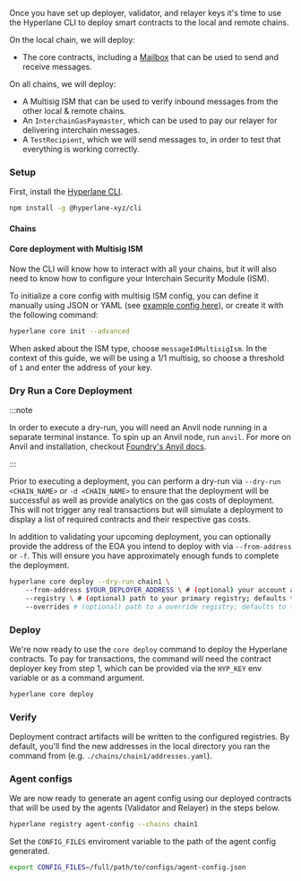 
Once you have set up deployer, validator, and relayer keys it's time to use the Hyperlane CLI to deploy smart contracts to the local and remote chains.

On the local chain, we will deploy:

- The core contracts, including a [Mailbox](/docs/reference/messaging/messaging-interface) that can be used to send and receive messages.

On all chains, we will deploy:

- A Multisig ISM that can be used to verify inbound messages from the other local & remote chains.
- An `InterchainGasPaymaster`, which can be used to pay our relayer for delivering interchain messages.
- A `TestRecipient`, which we will send messages to, in order to test that everything is working correctly.

### Setup

First, install the [Hyperlane CLI](/docs/reference/cli.mdx).

```bash
npm install -g @hyperlane-xyz/cli
```

#### Chains

<CliChainsPartial />

#### Core deployment with Multisig ISM

Now the CLI will know how to interact with all your chains, but it will also need to know how to configure your Interchain Security Module (ISM).

To initialize a core config with multisig ISM config, you can define it manually using JSON or YAML (see [example config here](https://github.com/hyperlane-xyz/hyperlane-monorepo/blob/main/typescript/cli/examples/core-config.yaml)), or create it with the following command:

```bash
hyperlane core init --advanced
```

When asked about the ISM type, choose `messageIdMultisigIsm`. In the context of this guide, we will be using a 1/1 multisig, so choose a threshold of `1` and enter the address of your key.

### Dry Run a Core Deployment

:::note

In order to execute a dry-run, you will need an Anvil node running in a separate terminal instance.
To spin up an Anvil node, run `anvil`.
For more on Anvil and installation, checkout [Foundry's Anvil docs](https://book.getfoundry.sh/anvil/).

:::

Prior to executing a deployment, you can perform a dry-run via `--dry-run <CHAIN_NAME>`  or `-d <CHAIN_NAME>` to ensure that the deployment will be successful as well as provide analytics on the gas costs of deployment. This will not trigger any real transactions but will simulate a deployment to display a list of required contracts and their respective gas costs.

In addition to validating your upcoming deployment, you can optionally provide the address of the EOA you intend to deploy with via `--from-address` or `-f`.
This will ensure you have approximately enough funds to complete the deployment.

```bash
hyperlane core deploy --dry-run chain1 \ 
    --from-address $YOUR_DEPLOYER_ADDRESS \ # (optional) your account address to be impersonated via Anvil; defaults to the HYP_KEY env variable
    --registry \ # (optional) path to your primary registry; defaults to the Hyperlane github registry
    --overrides # (optional) path to a override registry; defaults to the local ./ path
```

### Deploy

We're now ready to use the `core deploy` command to deploy the Hyperlane contracts. To pay for transactions, the command will need the contract deployer key from step 1, which can be provided via the `HYP_KEY` env variable or as a command argument.

```bash
hyperlane core deploy
```

### Verify

Deployment contract artifacts will be written to the configured registries. By default, you'll find the new addresses in the local directory you ran the command from (e.g. `./chains/chain1/addresses.yaml`).

### Agent configs

We are now ready to generate an agent config using our deployed contracts that will be used by the agents (Validator and Relayer) in the steps below.

```bash
hyperlane registry agent-config --chains chain1
```

Set the `CONFIG_FILES` enviroment variable to the path of the agent config generated.
```bash
export CONFIG_FILES=/full/path/to/configs/agent-config.json
```
